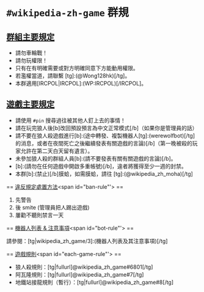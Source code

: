 <!-- from https://github.com/pan93412/wikipedia-rules/blob/gh-pages/wikipedia-zh-game-rules.html -->
= <code>#wikipedia-zh-game</code> 群規 =

<div class="index"></div>

== [[#group-rule|群組主要規定]]<span id="group-rule"></span> ==

* 請勿車輪戰！
* 請勿玩權限！
* 只有在有明確需要或對方明確同意下方能動用權限。
* 若濫權當道，請聯繫 [tg]:(@Wong128hk)[/tg]。
* 本群適用[IRCPOL|IRCPOL]:(WP:IRCPOL)[/IRCPOL]。

== [[#game-rule|遊戲主要規定]]<span id="game-rule"></span> == 

* 請使用 <code>#pin</code> 搜尋過往被其他人釘上去的事情！
* 請在玩完狼人後[b]改回預設預言為中文正常模式[/b]（如果你是管理員的話）
* 請不要在狼人殺遊戲進行[b]:(途中轉發、複製機器人[tg]:(werewolfbot)[/tg]的消息，或者在夜間死亡之後繼續發表有關遊戲的言論)[/b]（第一晚被殺的玩家允許在第二天白天留有遺言）。
* 未參加狼人殺的群組人員[b]:(請不要發表有關有關遊戲的言論)[/b]。
* [b]:(請勿在任何遊戲中開啟多重帳號)[/b]，違者將獲得至少一週的封禁。
* 本群[b]:(禁止)[/b]膜蛤，如需膜蛤，請往 [tg]:(@wikipedia_zh_moha)[/tg]

== [[#ban-rule|違反規定處置方法]]<span id="ban-rule"'></span> == 

# 先警告
# 後 smite (管理員把人踢出遊戲)
# 屢勸不聽則禁言一天

== [[#bot-rule|機器人列表 & 注意事項]]<span id="bot-rule"'></span> ==

請參閱：[tg|wikipedia_zh_game/3]:(機器人列表及其注意事項)[/tg]

== [[#each-game-rule|遊戲規則]]<span id="each-game-rule"'></span> ==
* 狼人殺規則：[tg|fullurl]@wikipedia_zh_game#6801[/tg]
* 阿瓦隆規則：[tg|fullurl]@wikipedia_zh_game#7[/tg]
* 地鐵站接龍規則（暫行）：[tg|fullurl]@wikipedia_zh_game#8[/tg]
